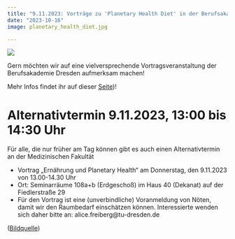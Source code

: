 ```yaml
---
title: "9.11.2023: Vorträge zu 'Planetary Health Diet' in der Berufsakademie"
date: "2023-10-16"
image: planetary_health_diet.jpg

---
```


![](planetary_health_diet.jpg)

Gern möchten wir auf eine vielversprechende Vortragsveranstaltung der Berufsakademie Dresden aufmerksam machen! 

Mehr Infos findet ihr auf dieser [Seite](https://www.ba-dresden.de/die-akademie/veranstaltungen/veranstaltungen-detailseite/vortragsveranstaltung-planetary-health))!

# Alternativtermin 9.11.2023, 13:00 bis 14:30 Uhr
Für alle, die nur früher am Tag können gibt es auch einen Alternativtermin an der Medizinischen Fakultät

* Vortrag „Ernährung und Planetary Health“ am Donnerstag, den 9.11.2023 von 13.00-14.30 Uhr
* Ort: Seminarräume 108a+b (Erdgeschoß) im Haus 40 (Dekanat) auf der Fiedlerstraße 29
* Für den Vortrag ist eine (unverbindliche) Voranmeldung von Nöten, damit wir den Raumbedarf einschätzen können. Interessierte wenden sich daher bitte an: alice.freiberg@tu-dresden.de

([Bildquelle](https://commons.wikimedia.org/wiki/File:Food-healthy-vegetables-potatoes_(23958160949).jpg))